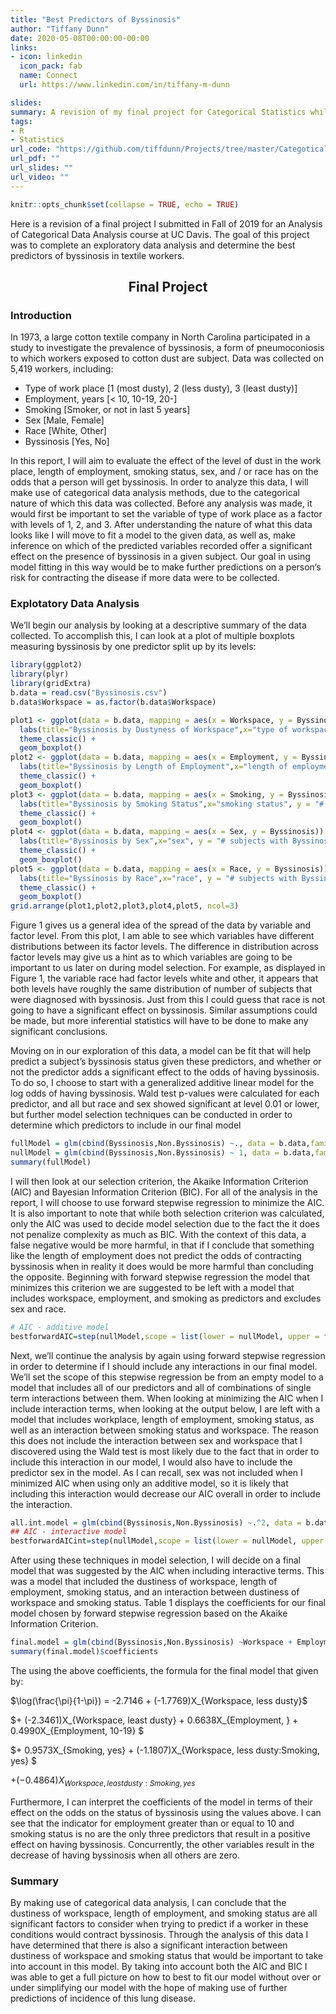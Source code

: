```yaml
---
title: "Best Predictors of Byssinosis"
author: "Tiffany Dunn"
date: 2020-05-08T00:00:00-00:00
links:
- icon: linkedin
  icon_pack: fab
  name: Connect
  url: https://www.linkedin.com/in/tiffany-m-dunn

slides:
summary: A revision of my final project for Categorical Statistics while at UC Davis.
tags:
- R
- Statistics
url_code: "https://github.com/tiffdunn/Projects/tree/master/CategoticalStats"
url_pdf: ""
url_slides: ""
url_video: ""
---
```


```r
knitr::opts_chunk$set(collapse = TRUE, echo = TRUE)
```

Here is a revision of a final project I submitted in Fall of 2019 for an Analysis of Categorical Data Analysis course at UC Davis. The goal of this project was to complete an exploratory data analysis and determine the best predictors of byssinosis in textile workers.

<center> <h2>Final Project</h2> </center>

### Introduction

In 1973, a large cotton textile company in North Carolina participated in a study to investigate the prevalence of byssinosis, a form of pneumoconiosis to which workers exposed to cotton dust are subject. Data was collected on 5,419 workers, including:

* Type of work place [1 (most dusty), 2 (less dusty), 3 (least dusty)]
* Employment, years [< 10, 10-19, 20-]
* Smoking [Smoker, or not in last 5 years]
* Sex [Male, Female]
* Race [White, Other]
* Byssinosis [Yes, No]

In this report, I will aim to evaluate the effect of the level of dust in the work place, length of employment, smoking status, sex, and / or race has on the odds that a person will get byssinosis. In order to analyze this data, I will make use of categorical data analysis methods, due to the categorical nature of which this data was collected. Before any analysis was made, it would first be important to set the variable of type of work place as a factor with levels of 1, 2, and 3. After understanding the nature of what this data looks like I will move to fit a model to the given data, as well as, make inference on which of the predicted variables recorded offer a significant effect on the presence of byssinosis in a given subject. Our goal in using model fitting in this way would be to make further predictions on a person’s risk for contracting the disease if more data were to be collected.

### Explotatory Data Analysis

We'll begin our analysis by looking at a descriptive summary of the data collected. To accomplish this, I can look at a plot of multiple boxplots measuring byssinosis by one predictor split up by its levels:

```r
library(ggplot2)
library(plyr)
library(gridExtra)
b.data = read.csv("Byssinosis.csv")
b.data$Workspace = as.factor(b.data$Workspace)

plot1 <- ggplot(data = b.data, mapping = aes(x = Workspace, y = Byssinosis)) +
  labs(title="Byssinosis by Dustyness of Workspace",x="type of workspace", y = "# subjects with Byssinosis") +
  theme_classic() +
  geom_boxplot()
plot2 <- ggplot(data = b.data, mapping = aes(x = Employment, y = Byssinosis), main = "Bysinosis status by Employment length") +
  labs(title="Byssinosis by Length of Employment",x="length of employment (years)", y = "# subjects with Byssinosis") +
  theme_classic() +
  geom_boxplot()
plot3 <- ggplot(data = b.data, mapping = aes(x = Smoking, y = Byssinosis)) +
  labs(title="Byssinosis by Smoking Status",x="smoking status", y = "# subjects with Byssinosis") +
  theme_classic() +
  geom_boxplot()
plot4 <- ggplot(data = b.data, mapping = aes(x = Sex, y = Byssinosis)) +
  labs(title="Byssinosis by Sex",x="sex", y = "# subjects with Byssinosis") +
  theme_classic() +
  geom_boxplot()
plot5 <- ggplot(data = b.data, mapping = aes(x = Race, y = Byssinosis)) +
  labs(title="Byssinosis by Race",x="race", y = "# subjects with Byssinosis") +
  theme_classic() +
  geom_boxplot()
grid.arrange(plot1,plot2,plot3,plot4,plot5, ncol=3)
```

Figure 1 gives us a general idea of the spread of the data by variable and factor level. From this plot, I am able to see which variables have different distributions between its factor levels. The difference in distribution across factor levels may give us a hint as to which variables are going to be important to us later on during model selection. For example, as displayed in Figure 1, the variable race had factor levels white and other, it appears that both levels have roughly the same distribution of number of subjects that were diagnosed with byssinosis. Just from this I could guess that race is not going to have a significant effect on byssinosis. Similar assumptions could be made, but more inferential statistics will have to be done to make any significant conclusions.

Moving on in our exploration of this data, a model can be fit that will help predict a subject’s byssinosis status given these predictors, and whether or not the predictor adds a significant effect to the odds of having byssinosis. To do so, I choose to start with a generalized additive linear model for the log odds of having byssinosis. Wald test p-values were calculated for each predictor, and all but race and sex showed significant at level 0.01 or lower, but further model selection techniques can be conducted in order to determine which predictors to include in our final model

```r
fullModel = glm(cbind(Byssinosis,Non.Byssinosis) ~., data = b.data,family = binomial())
nullModel = glm(cbind(Byssinosis,Non.Byssinosis) ~ 1, data = b.data,family = binomial())
summary(fullModel)
```


I will then look at our selection criterion, the Akaike Information Criterion (AIC) and Bayesian Information Criterion (BIC). For all of the analysis in the report, I will choose to use forward stepwise regression to minimize the AIC. It is also important to note that while both selection criterion was calculated, only the AIC was used to decide model selection due to the fact the it does not penalize complexity as much as BIC. With the context of this data, a false negative would be more harmful, in that if I conclude that something like the length of employment does not predict the odds of contracting byssinosis when in reality it does would be more harmful than concluding the opposite. Beginning with forward stepwise regression the model that minimizes this criterion we are suggested to be left with a model that includes workspace, employment, and smoking as predictors and excludes sex and race.

```r
# AIC - additive model
bestforwardAIC=step(nullModel,scope = list(lower = nullModel, upper = fullModel),direction = "forward")
```


Next, we'll continue the analysis by again using forward stepwise regression in order to determine if I should include any interactions in our final model. We'll set the scope of this stepwise regression be from an empty model to a model that includes all of our predictors and all of combinations of single term interactions between them. When looking at minimizing the AIC when I include interaction terms, when looking at the output below, I are left with a model that includes workplace, length of employment, smoking status, as well as an interaction between smoking status and workspace. The reason this does not include the interaction between sex and workspace that I discovered using the Wald test is most likely due to the fact that in order to include this interaction in our model, I would also have to include the predictor sex in the model. As I can recall, sex was not included when I minimized AIC when using only an additive model, so it is likely that including this interaction would decrease our AIC overall in order to include the interaction.

```r
all.int.model = glm(cbind(Byssinosis,Non.Byssinosis) ~.^2, data = b.data,family = binomial())
## AIC - interactive model
bestforwardAICint=step(nullModel,scope = list(lower = nullModel, upper = all.int.model),direction = "forward")
```


After using these techniques in model selection, I will decide on a final model that was suggested by the AIC when including interactive terms. This was a model that included the dustiness of workspace, length of employment, smoking status, and an interaction between dustiness of workspace and smoking status. Table 1 displays the coefficients for our final model chosen by forward stepwise regression based on the Akaike Information Criterion.

```r
final.model = glm(cbind(Byssinosis,Non.Byssinosis) ~Workspace + Employment + Smoking + Workspace*Smoking, data = b.data,family = binomial())
summary(final.model)$coefficients
```



The using the above coefficients, the formula for the final model that given by:


$\log(\frac{\pi}{1-\pi}) = -2.7146 + (-1.7769)X_{Workspace, less dusty}$

$+ (-2.3461)X_{Workspace, least dusty} + 0.6638X_{Employment, \ge20} + 0.4990X_{Employment, 10-19} $

$+ 0.9573X_{Smoking, yes} + (-1.1807)X_{Workspace, less dusty:Smoking, yes} $

$+ (-0.4864)X_{Workspace, least dusty:Smoking, yes}$



Furthermore, I can interpret the coefficients of the model in terms of their effect on the odds on the status of byssinosis using the values above. I can see that the indicator for employment greater than or equal to 10 and smoking status is no are the only three predictors that result in a positive effect on having byssinosis. Concurrently, the other variables result in the decrease of having byssinosis when all others are zero.

### Summary

By making use of categorical data analysis, I can conclude that the dustiness of workspace, length of employment, and smoking status are all significant factors to consider when trying to predict if a worker in these conditions would contract byssinosis. Through the analysis of this data I have determined that there is also a significant interaction between dustiness of workspace and smoking status that would be important to take into account in this model. By taking into account both the AIC and BIC I was able to get a full picture on how to best to fit our model without over or under simplifying our model with the hope of making use of further predictions of incidence of this lung disease.
